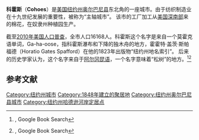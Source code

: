 {{Expand English|time=2017-04-01T20:48:28+00:00}}
{{expand|time=2017-04-01T20:48:28+00:00}}
{{Infobox Settlement
| name = 科霍斯<br/>Cohoes
| image_skyline = 
| imagesize = 
| image_caption = 
| image_flag = 
| image_shield = 
| image_map = Albany County New York incorporated and unincorporated areas Cohoes highlighted.svg
| pushpin_map = 
| pushpin_map_caption = 
| pushpin_label_position = 
| subdivision_type = 国家
| subdivision_name = {{USA}}
| subdivision_type1 = [[美国行政区划|州]]
| subdivision_name1 = [[纽约州|纽约州]]
| subdivision_type2 = [[纽约州行政区划|县]]
| subdivision_name2 =  [[奥尔巴尼县_(纽约州)|奥尔巴尼县]]
| elevation_m = 3
| elevation_footnotes  =  
| area_total_km2 = 11
| area_total_sq_mi  = 4.2
| population_as_of = 2010年
| population_total = 16168
| population_density_km2 = auto
| timezone = [[北美东部标准时间|EST]]
| utc_offset = -5
| timezone_DST = [[EDT|EDT]]
| utc_offset_DST = -4
| latd = 42
| latm = 46
| lats = 45
| latNS = N
| longd = 73
| longm = 42
| longs = 46
| longEW = W
| website =  
}}
'''科霍斯'''（'''Cohoes'''）是[[美国|美国]][[纽约州|纽约州]][[奥尔巴尼县_(纽约州)|奥尔巴尼县]]东北角的一座城市。由于纺织制造业在十九世纪发展的重要性，被称为“主轴城市”。 该市的工厂加工从[[美国深南部|美国深南部]]来的棉花，在奴隶州种植园生产。

截至[[2010年美国人口普查|2010年美国人口普查]]，全市人口16168人。科霍斯这个名字是来自一个莫霍克语单词，Ga-ha-oose，指科霍斯瀑布和下降的独木舟的地方，霍霍特·盖茨·斯帕福德（Horatio Gates Spafford）在他的1823年出版物“纽约州地名索引”。 后来的历史学家认为，这个名字来自于[[阿尔冈昆语族|阿尔冈昆语]]，一个名字意味着“松树”的地方。<ref>{{cite book|url=https://books.google.com/books?id=i9sTAAAAYAAJ&pg=RA1-PA200&dq=kahoos|author=Edward M. Rutenber|title=A Indian Geographical Names|page=200|year=1906|publisher=New York State Historical Society|accessdate=2009-11-03|archive-date=2014-06-27|archive-url=https://web.archive.org/web/20140627184523/http://books.google.com/books?id=i9sTAAAAYAAJ&pg=RA1-PA200&dq=kahoos|dead-url=no}}, Google Book Search</ref><ref>{{cite book|url=https://books.google.com/books?id=jHcVAAAAYAAJ&pg=PA19#v=onepage&q=&f=false|title=Bulletin of the New York State Museum, Aboriginal Place Names of New York|page=19|year=1907|accessdate=2009-11-03|archive-date=2014-06-27|archive-url=https://web.archive.org/web/20140627184707/http://books.google.com/books?id=jHcVAAAAYAAJ&pg=PA19#v=onepage&q=&f=false|dead-url=no}}, Google Book Search</ref>


== 参考文献 ==
{{Reflist}}

[[Category:纽约州城市|Category:纽约州城市]]
[[Category:1848年建立的聚居地|Category:1848年建立的聚居地]]
[[Category:纽约州奥尔巴尼县城市|Category:纽约州奥尔巴尼县城市]]
[[Category:纽约州哈德逊河岸定居点|Category:纽约州哈德逊河岸定居点]]